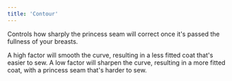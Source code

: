 ```yaml
---
title: 'Contour'
---
```


Controls how sharply the princess seam will correct once it's passed the fullness of your breasts.

A high factor will smooth the curve, resulting in a less fitted coat that's easier to sew.
A low factor will sharpen the curve, resulting in a more fitted coat, with a princess seam that's harder to sew.
